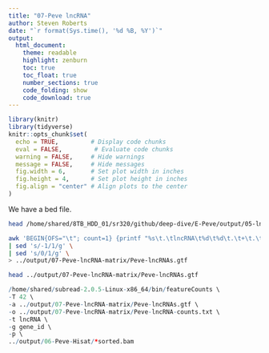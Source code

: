 ```yaml
---
title: "07-Peve lncRNA"
author: Steven Roberts
date: "`r format(Sys.time(), '%d %B, %Y')`"  
output: 
  html_document:
    theme: readable
    highlight: zenburn
    toc: true
    toc_float: true
    number_sections: true
    code_folding: show
    code_download: true
---
```


```r
library(knitr)
library(tidyverse)
knitr::opts_chunk$set(
  echo = TRUE,         # Display code chunks
  eval = FALSE,         # Evaluate code chunks
  warning = FALSE,     # Hide warnings
  message = FALSE,     # Hide messages
  fig.width = 6,       # Set plot width in inches
  fig.height = 4,      # Set plot height in inches
  fig.align = "center" # Align plots to the center
)
```

We have a bed file.

```bash
head /home/shared/8TB_HDD_01/sr320/github/deep-dive/E-Peve/output/05-lncRNA-discovery/*lncRNA.*
```



```bash
awk 'BEGIN{OFS="\t"; count=1} {printf "%s\t.\tlncRNA\t%d\t%d\t.\t+\t.\tgene_id \"lncRNA_%03d\";\n", $1, $2, $3, count++;}' /home/shared/8TB_HDD_01/sr320/github/deep-dive/E-Peve/output/05-lncRNA-discovery/Peve_lncRNA.bed \
| sed 's/-1/1/g' \
| sed 's/0/1/g' \
> ../output/07-Peve-lncRNA-matrix/Peve-lncRNAs.gtf
```


```bash
head ../output/07-Peve-lncRNA-matrix/Peve-lncRNAs.gtf
```


```r
/home/shared/subread-2.0.5-Linux-x86_64/bin/featureCounts \
-T 42 \
-a ../output/07-Peve-lncRNA-matrix/Peve-lncRNAs.gtf \
-o ../output/07-Peve-lncRNA-matrix/Peve-lncRNA-counts.txt \
-t lncRNA \
-g gene_id \
-p \
../output/06-Peve-Hisat/*sorted.bam
```

